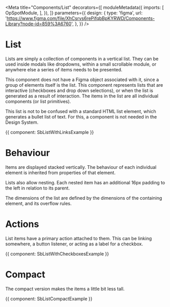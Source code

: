 

<Meta
  title="Components/List"
  decorators={[
    moduleMetadata({
      imports: [
        OpSpotModule,
      ],
    }),
  ]}
  parameters={{
    design: {
      type: 'figma',
      url: 'https://www.figma.com/file/XhCsrvs6rePifqbBpKYRWD/Components-Library?node-id=859%3A6760',
    },
  }}
/>

# List

Lists are simply a collection of components in a vertical list. They can be used inside modals like dropdowns, within a small scrollable module, or anywhere else a series of items needs to be presented.

This component does not have a Figma object associated with it, since a group of elements itself is the list. This component represents lists that are interactive (checkboxes and drop down selections), or when the list is generated as a result of interaction. The items in the list are all individual components (or list primitives).

This list is not to be confused with a standard HTML list element, which generates a bullet list of text. For this, a component is not needed in the Design System.

<Canvas>
  <Story name="With Links">{{ component: SbListWithLinksExample }}</Story>
</Canvas>

# Behaviour

Items are displayed stacked vertically. The behaviour of each individual element is inherited from properties of that element.

Lists also allow nesting. Each nested item has an additional 16px padding to the left in relation to its parent.

The dimensions of the list are defined by the dimensions of the containing element, and its overflow rules.

# Actions

List items have a primary action attached to them. This can be linking somewhere, a button listener, or acting
as a label for a checkbox.

<Canvas>
  <Story name="With Checkboxes">{{ component: SbListWithCheckboxesExample }}</Story>
</Canvas>

# Compact

The compact version makes the items a little bit less tall.

<Canvas>
  <Story name="Compact">{{ component: SbListCompactExample }}</Story>
</Canvas>
